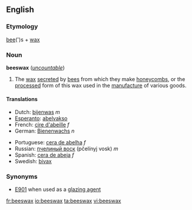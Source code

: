 ==English==
===Etymology===
[[bee]](')s + [[wax]]

===Noun===
'''beeswax''' (''[[uncountable]]'')

#The [[wax]] [[secrete]]d by [[bee]]s from which they make [[honeycomb]]s, or the [[processed]] form of this wax used in the [[manufacture]] of various goods.

====Translations====
{{top}}
*Dutch: [[bijenwas]] ''m''
*[[Esperanto]]: [[abelvakso]]
*French: [[cire d'abeille]] ''f''
*German: [[Bienenwachs]] ''n''
{{mid}}
*Portuguese: [[cera de abelha]] ''f''
*Russian: [[пчелиный воск]] (pčelínyj vosk) ''m''
*Spanish: [[cera de abeja]] ''f''
*Swedish: [[bivax]]
{{bottom}}

===Synonyms===
*[[E901]] when used as a [[glazing agent]]

[[fr:beeswax]]
[[io:beeswax]]
[[ta:beeswax]]
[[vi:beeswax]]